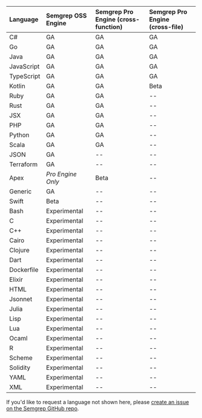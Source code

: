<div id="language-support-table">

| Language | Semgrep OSS Engine | Semgrep Pro Engine (cross-function) | Semgrep Pro Engine (cross-file)
|:---------- |:----------------------------|:---------------------------|:---------------------------|
| C#         | GA | GA | GA |
| Go         | GA | GA | GA |                         
| Java       | GA | GA | GA |                   
| JavaScript | GA | GA | GA | 
| TypeScript | GA | GA | GA |
| Kotlin     | GA | GA | Beta | 
| Ruby       | GA | GA | -- |  
| Rust       | GA | GA | -- |
| JSX        | GA | GA | -- |                       
| PHP        | GA | GA | -- |                   
| Python     | GA | GA | -- |                        
| Scala      | GA | GA | -- | 
| JSON       | GA | -- | -- |                    
| Terraform  | GA | -- | -- |      
| Apex       | _Pro Engine Only_   | Beta | -- |
| Generic    | GA | -- | -- |  
| Swift      | Beta | -- | -- |     
| Bash       | Experimental | -- | -- |  
| C          | Experimental | -- | -- |     
| C++        | Experimental | -- | -- |  
| Cairo      | Experimental | -- | -- | 
| Clojure    | Experimental | -- | -- |  
| Dart       | Experimental | -- | -- |   
| Dockerfile | Experimental | -- | -- |   
| Elixir     | Experimental | -- | -- |   
| HTML       | Experimental | -- | -- |      
| Jsonnet    | Experimental | -- | -- | 
| Julia      | Experimental | -- | -- |   
| Lisp       | Experimental | -- | -- |   
| Lua        | Experimental | -- | -- |   
| Ocaml      | Experimental | -- | -- |   
| R          | Experimental | -- | -- |   
| Scheme     | Experimental | -- | -- |   
| Solidity   | Experimental | -- | -- |   
| YAML       | Experimental | -- | -- |  
| XML        | Experimental | -- | -- |  

If you'd like to request a language not shown here, please [create an issue on the Semgrep GitHub repo](https://github.com/returntocorp/semgrep/issues). 

</div>

<!--  For readability, please keep each column in alphabetical order. -->
<!-- coupling: Should match what is in semgrep-core/tests/Test.ml Maturity level testing. -->
<!-- imports: This file is currently imported to: index.md, supported-languages.md -->
